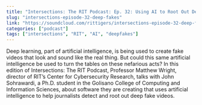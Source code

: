 ```yaml
---
title: "Intersections: The RIT Podcast: Ep. 32: Using AI to Root Out Deep Fake Videos"
slug: "intersections-episode-32-deep-fakes"
link: "https://soundcloud.com/rittigers/intersections-episode-32-deep-fakes"
categories: ["podcast"]
tags: ["intersections", "RIT", "AI", "deepfakes"]
---
```

Deep learning, part of artificial intelligence, is being used to create fake videos that look and sound like the real thing. But could this same artificial intelligence be used to turn the tables on these nefarious acts? In this edition of Intersections: The RIT Podcast, Professor Matthew Wright, director of RIT’s Center for Cybersecurity Research, talks with John Sohrawardi, a Ph.D. student in the Golisano College of Computing and Information Sciences, about software they are creating that uses artificial intelligence to help journalists detect and root out deep fake videos.